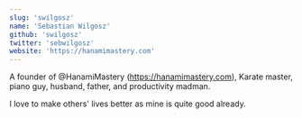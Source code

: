 ```yaml
---
slug: 'swilgosz'
name: 'Sebastian Wilgosz'
github: 'swilgosz'
twitter: 'sebwilgosz'
website: 'https://hanamimastery.com'
---
```

A founder of @HanamiMastery (https://hanamimastery.com), Karate master, piano guy,
husband, father, and productivity madman.

I love to make others' lives better as mine is quite good already.
